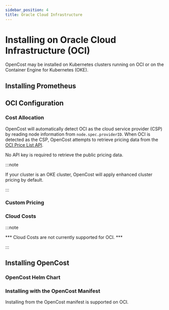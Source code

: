 ```yaml
---
sidebar_position: 4
title: Oracle Cloud Infrastructure
---
```


# Installing on Oracle Cloud Infrastructure (OCI)

OpenCost may be installed on Kubernetes clusters running on OCI or on the Container Engine for Kubernetes (OKE).
<Installing/>

## Installing Prometheus

<InstallPrometheus/>
<CustomPrometheus/>

## OCI Configuration

### Cost Allocation

OpenCost will automatically detect OCI as the cloud service provider (CSP) by reading node information from `node.spec.providerID`. When OCI is detected as the CSP, OpenCost attempts to retrieve pricing data from the [OCI Price List API](https://docs.oracle.com/en-us/iaas/Content/GSG/Tasks/signingup_topic-Estimating_Costs.htm#accessing_list_pricing).

No API key is required to retrieve the public pricing data.

:::note

If your cluster is an OKE cluster, OpenCost will apply enhanced cluster pricing by default.

:::

### Custom Pricing

### Cloud Costs

:::note

*** Cloud Costs are not currently supported for OCI. ***

:::

<CloudCosts/>

## Installing OpenCost

### OpenCost Helm Chart

### Installing with the OpenCost Manifest

Installing from the OpenCost manifest is supported on OCI.

<InstallManifest/>
